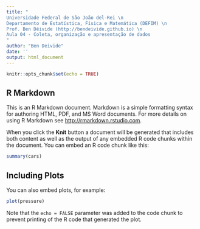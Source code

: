 ---
title: "
Universidade Federal de São João del-Rei \n
Departamento de Estatística, Física e Matemática (DEFIM) \n
Prof. Ben Dêivide (http://bendeivide.github.io) \n
Aula 04 - Coleta, organização e apresentação de dados
"
author: "Ben Deivide"
date: ''
output: html_document
---

```{r setup, include=FALSE}
knitr::opts_chunk$set(echo = TRUE)
```

## R Markdown

This is an R Markdown document. Markdown is a simple formatting syntax for authoring HTML, PDF, and MS Word documents. For more details on using R Markdown see <http://rmarkdown.rstudio.com>.

When you click the **Knit** button a document will be generated that includes both content as well as the output of any embedded R code chunks within the document. You can embed an R code chunk like this:

```{r cars}
summary(cars)
```

## Including Plots

You can also embed plots, for example:

```{r pressure, echo=FALSE}
plot(pressure)
```

Note that the `echo = FALSE` parameter was added to the code chunk to prevent printing of the R code that generated the plot.
